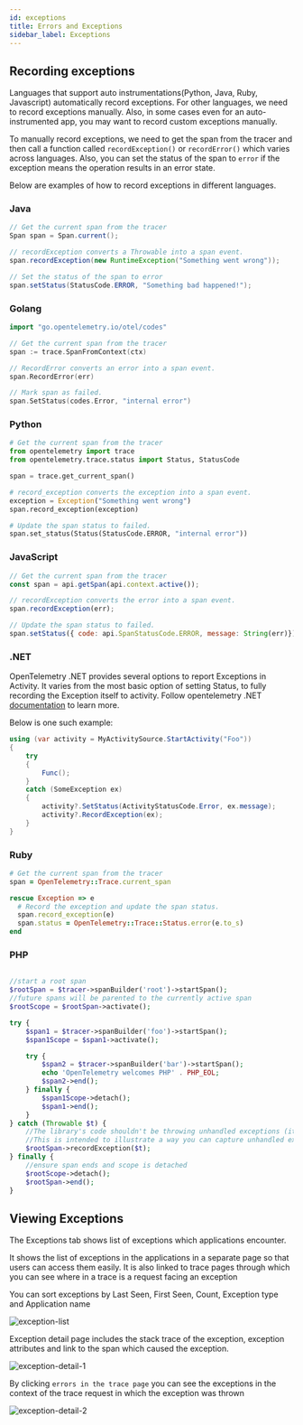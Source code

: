 ```yaml
---
id: exceptions
title: Errors and Exceptions 
sidebar_label: Exceptions
---
```

## Recording exceptions

Languages that support auto instrumentations(Python, Java, Ruby, Javascript) automatically record exceptions. For other languages, we need to record exceptions manually. Also, in some cases even for an auto-instrumented app, you may want to record custom exceptions manually.

To manually record exceptions, we need to get the span from the tracer and then call a function called `recordException()` or `recordError()` which varies across languages. Also, you can set the status of the span to `error` if the exception means the operation results in an error state.

Below are examples of how to record exceptions in different languages.

### Java

```java
// Get the current span from the tracer
Span span = Span.current();

// recordException converts a Throwable into a span event.
span.recordException(new RuntimeException("Something went wrong"));

// Set the status of the span to error
span.setStatus(StatusCode.ERROR, "Something bad happened!");
```

### Golang

```go
import "go.opentelemetry.io/otel/codes"

// Get the current span from the tracer
span := trace.SpanFromContext(ctx)

// RecordError converts an error into a span event.
span.RecordError(err)

// Mark span as failed.
span.SetStatus(codes.Error, "internal error")
```

### Python

```python
# Get the current span from the tracer
from opentelemetry import trace
from opentelemetry.trace.status import Status, StatusCode

span = trace.get_current_span()

# record_exception converts the exception into a span event. 
exception = Exception("Something went wrong")
span.record_exception(exception)

# Update the span status to failed.
span.set_status(Status(StatusCode.ERROR, "internal error"))
```

### JavaScript

```javascript
// Get the current span from the tracer
const span = api.getSpan(api.context.active());

// recordException converts the error into a span event. 
span.recordException(err);

// Update the span status to failed.
span.setStatus({ code: api.SpanStatusCode.ERROR, message: String(err)});
```

### .NET

OpenTelemetry .NET provides several options to report Exceptions in Activity. It varies from the most basic option of setting Status, to fully recording the Exception itself to activity. Follow opentelemetry .NET [documentation](https://github.com/open-telemetry/opentelemetry-dotnet/blob/main/docs/trace/reporting-exceptions/README.md) to learn more.

Below is one such example:

```csharp
using (var activity = MyActivitySource.StartActivity("Foo"))
{
    try
    {
        Func();
    }
    catch (SomeException ex)
    {
        activity?.SetStatus(ActivityStatusCode.Error, ex.message);
        activity?.RecordException(ex);
    }
}
```

### Ruby

```ruby
# Get the current span from the tracer
span = OpenTelemetry::Trace.current_span

rescue Exception => e
  # Record the exception and update the span status.
  span.record_exception(e)
  span.status = OpenTelemetry::Trace::Status.error(e.to_s)
end
```

### PHP

```php

//start a root span
$rootSpan = $tracer->spanBuilder('root')->startSpan();
//future spans will be parented to the currently active span
$rootScope = $rootSpan->activate();

try {
    $span1 = $tracer->spanBuilder('foo')->startSpan();
    $span1Scope = $span1->activate();

    try {
        $span2 = $tracer->spanBuilder('bar')->startSpan();
        echo 'OpenTelemetry welcomes PHP' . PHP_EOL;
        $span2->end();
    } finally {
        $span1Scope->detach();
        $span1->end();
    }
} catch (Throwable $t) {
    //The library's code shouldn't be throwing unhandled exceptions (it should emit any errors via diagnostic events)
    //This is intended to illustrate a way you can capture unhandled exceptions coming from your app code
    $rootSpan->recordException($t);
} finally {
    //ensure span ends and scope is detached
    $rootScope->detach();
    $rootSpan->end();
}
```

## Viewing Exceptions
The Exceptions tab shows list of exceptions which applications encounter. 

It shows the list of exceptions in the applications in a separate page so that users can access them easily. It is also linked to trace pages through which you can see where in a trace is a request facing an exception

You can sort exceptions by Last Seen, First Seen, Count, Exception type and Application name

![exception-list](../../static/img/docs/exception-list.png)

Exception detail page includes the stack trace of the exception, exception attributes and link to the span which caused the exception.

![exception-detail-1](../../static/img/docs/exception-detail-1.png)

By clicking `errors in the trace page` you can see the exceptions in the context of the trace request in which the exception was thrown

![exception-detail-2](../../static/img/docs/exception-detail-2.png)
